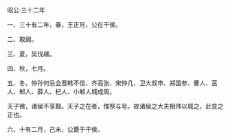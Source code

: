 

昭公·三十二年

一、三十有二年，春，王正月，公在干侯。

二、取阚。

三、夏，吴伐越。

四、秋，七月。

五、冬，仲孙何忌会晋韩不信、齐高张、宋仲几、卫大叔申、郑国参、曹人、莒人、邾人、薛人、杞人、小邾人城成周。

天子微，诸侯不享觐。天子之在者，惟祭与号。故诸侯之大夫相帅以城之，此变之正也。

六、十有二月，己未，公薨于干侯。

